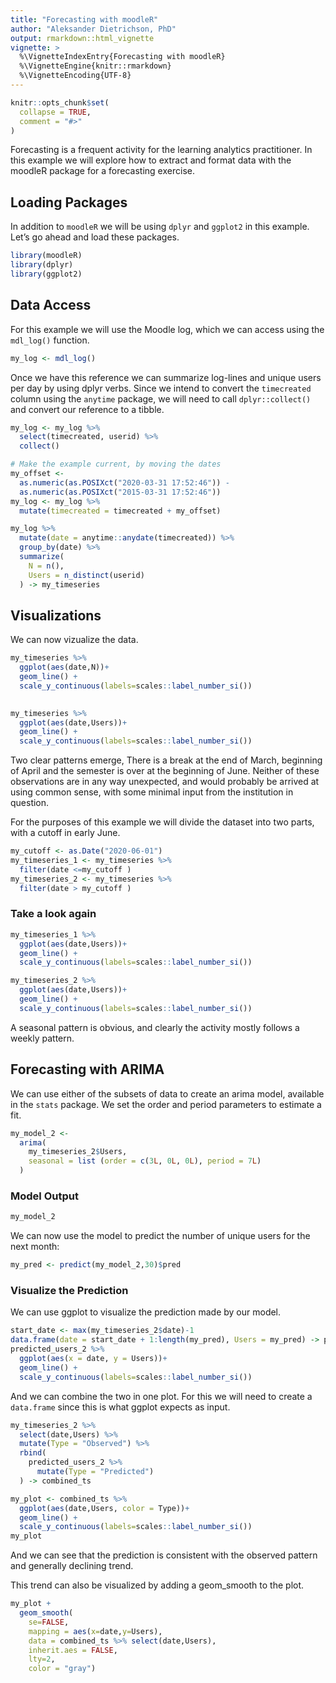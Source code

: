 ```yaml
---
title: "Forecasting with moodleR"
author: "Aleksander Dietrichson, PhD"
output: rmarkdown::html_vignette
vignette: >
  %\VignetteIndexEntry{Forecasting with moodleR}
  %\VignetteEngine{knitr::rmarkdown}
  %\VignetteEncoding{UTF-8}
---
```


```r
knitr::opts_chunk$set(
  collapse = TRUE,
  comment = "#>"
)
```

Forecasting is a frequent activity for the learning analytics practitioner. In this example we will explore how to extract and format data with the moodleR package for a forecasting exercise. 

## Loading Packages

In addition to `moodleR` we will be using `dplyr` and `ggplot2` in this example. Let's go ahead and load these packages.

```r
library(moodleR)
library(dplyr)
library(ggplot2)
```

## Data Access

For this example we will use the Moodle log, which we can access using the `mdl_log()` function.

```r
my_log <- mdl_log()
```

Once we have this reference we can summarize log-lines and unique users per day by using dplyr verbs. Since we intend to convert the `timecreated` column using the `anytime` package, we will need to call `dplyr::collect()` and convert our reference to a tibble.

```r
my_log <- my_log %>% 
  select(timecreated, userid) %>% 
  collect()
```


```r
# Make the example current, by moving the dates
my_offset <- 
  as.numeric(as.POSIXct("2020-03-31 17:52:46")) -
  as.numeric(as.POSIXct("2015-03-31 17:52:46"))
my_log <- my_log %>% 
  mutate(timecreated = timecreated + my_offset)
```


```r
my_log %>% 
  mutate(date = anytime::anydate(timecreated)) %>% 
  group_by(date) %>% 
  summarize(
    N = n(),
    Users = n_distinct(userid)
  ) -> my_timeseries
```


## Visualizations

We can now vizualize the data.

```r
my_timeseries %>% 
  ggplot(aes(date,N))+
  geom_line() +
  scale_y_continuous(labels=scales::label_number_si())
  
```

```r
my_timeseries %>% 
  ggplot(aes(date,Users))+
  geom_line() +
  scale_y_continuous(labels=scales::label_number_si())
```

Two clear patterns emerge, There is a break at the end of March, beginning of April and the semester is over at the beginning of June. Neither of these observations are in any way unexpected, and would probably be arrived at using common sense, with some minimal input from the institution in question.

For the purposes of this example we will divide the dataset into two parts, with a cutoff in early June.

```r
my_cutoff <- as.Date("2020-06-01")
my_timeseries_1 <- my_timeseries %>% 
  filter(date <=my_cutoff )
my_timeseries_2 <- my_timeseries %>% 
  filter(date > my_cutoff )
```

### Take a look again

```r
my_timeseries_1 %>% 
  ggplot(aes(date,Users))+
  geom_line() +
  scale_y_continuous(labels=scales::label_number_si())
```

```r
my_timeseries_2 %>% 
  ggplot(aes(date,Users))+
  geom_line() +
  scale_y_continuous(labels=scales::label_number_si())
```

A seasonal pattern is obvious, and clearly the activity mostly follows a weekly pattern. 

## Forecasting with ARIMA

We can use either of the subsets of data to create an arima model, available in the `stats` package. We set the order and period parameters to estimate a fit.

```r
my_model_2 <- 
  arima(
    my_timeseries_2$Users,
    seasonal = list (order = c(3L, 0L, 0L), period = 7L)
  )
```

### Model Output

```r
my_model_2
```


We can now use the model to predict the number of unique users for the next month:
```r
my_pred <- predict(my_model_2,30)$pred
```

### Visualize the Prediction

We can use ggplot to visualize the prediction made by our model.

```r
start_date <- max(my_timeseries_2$date)-1
data.frame(date = start_date + 1:length(my_pred), Users = my_pred) -> predicted_users_2
predicted_users_2 %>% 
  ggplot(aes(x = date, y = Users))+
  geom_line() +
  scale_y_continuous(labels=scales::label_number_si())
```

And we can combine the two in one plot. For this we will need to create a `data.frame` since this is what ggplot expects as input.

```r
my_timeseries_2 %>%
  select(date,Users) %>% 
  mutate(Type = "Observed") %>% 
  rbind(
    predicted_users_2 %>% 
      mutate(Type = "Predicted")
  ) -> combined_ts

my_plot <- combined_ts %>% 
  ggplot(aes(date,Users, color = Type))+
  geom_line() +
  scale_y_continuous(labels=scales::label_number_si())
my_plot
```

And we can see that the prediction is consistent with the observed pattern and generally declining trend. 

This trend can also be visualized by adding a geom_smooth to the plot.

```r
my_plot +
  geom_smooth(
    se=FALSE, 
    mapping = aes(x=date,y=Users),
    data = combined_ts %>% select(date,Users),
    inherit.aes = FALSE, 
    lty=2,
    color = "gray")
  
```

